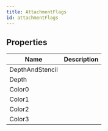 ```yaml
---
title: AttachmentFlags
id: attachmentFlags
---
```


## Properties

| Name | Description |
| - | - |
| DepthAndStencil |  |
| Depth |  |
| Color0 |  |
| Color1 |  |
| Color2 |  |
| Color3 |  |
